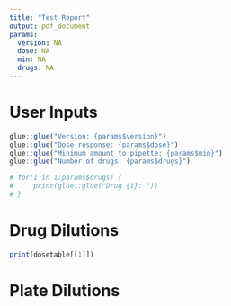 ```yaml
---
title: "Test Report"
output: pdf_document
params:
  version: NA
  dose: NA
  min: NA
  drugs: NA
---
```


# User Inputs
```r

glue::glue("Version: {params$version}")
glue::glue("Dose response: {params$dose}")
glue::glue("Minimum amount to pipette: {params$min}")
glue::glue("Number of drugs: {params$drugs}")

# for(i in 1:params$drugs) {
#     print(glue::glue("Drug {i}: "))
# }

```

# Drug Dilutions
```r

print(dosetable[[1]])

```

# Plate Dilutions
```r



```